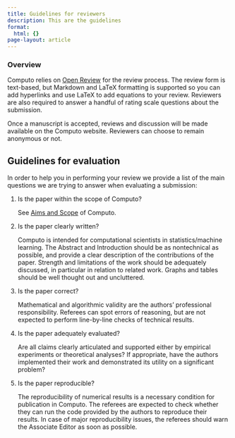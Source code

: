 ```yaml
---
title: Guidelines for reviewers
description: This are the guidelines
format:
  html: {}
page-layout: article
---
```


::: {.callout-note}
### Overview

Computo relies on <a href="https://openreview.net/group?id=Computo">Open Review</a>
for the review process. The review form is text-based, but Markdown and LaTeX formatting is supported so you can add hyperlinks and use LaTeX to add equations to your review. Reviewers are also required to answer a handful  of rating  scale questions  about the  submission.

Once a manuscript  is accepted, reviews and discussion will be made available
on the Computo website. Reviewers  can choose to remain anonymous or
not.
:::

## Guidelines for evaluation

In order to help you in performing your review we provide a list of the main questions we are trying to answer when evaluating a submission:

1. Is the paper within the scope of Computo?

    See [Aims and Scope]({{ site.baseurl }} /about) of Computo.

2. Is the paper clearly written?

    Computo is intended for computational scientists in statistics/machine learning. The Abstract and Introduction should be as nontechnical as possible, and provide a clear description of the contributions of the paper. Strength and limitations of the work should be adequately discussed, in particular in relation to related work. Graphs and tables should be well thought out and uncluttered.

3. Is the paper correct?

    Mathematical and algorithmic validity are the authors' professional responsibility. Referees can spot errors of reasoning, but are not expected to perform line-by-line checks of technical results.

4. Is the paper adequately evaluated?

    Are all claims clearly articulated and supported either by empirical experiments or theoretical analyses? If appropriate, have the authors implemented their work and demonstrated its utility on a significant problem?

5. Is the paper reproducible?

    The reproducibility of numerical results is a necessary condition for publication in Computo. The referees are expected to check whether they can run the code provided by the authors to reproduce their results. In case of major reproducibility issues, the referees should warn the Associate Editor as soon as possible.
